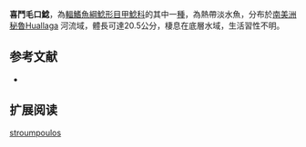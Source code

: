 {{Speciesbox
| name = 喜鬥毛口鯰
| image = 
| image_width = 250px
| image_caption = 
| status = NE
| status_system = IUCN3.1
| genus = Chaetostoma
| species = stroumpoulos
| authority = [[Salcedo|Salcedo]], 2006
| synonyms = 
}}

'''喜鬥毛口鯰'''，為[[輻鰭魚綱|輻鰭魚綱]][[鯰形目|鯰形目]][[甲鯰科|甲鯰科]]的其中一[[種|種]]，為熱帶淡水魚，分布於[[南美洲|南美洲]][[秘魯|秘魯]]Huallaga
河流域，體長可達20.5公分，棲息在底層水域，生活習性不明。

==参考文献==
*{{FishBase_species|genus=Chaetostoma|species=stroumpoulos|year=2014|month=11}}

== 扩展阅读 ==
{{refbegin}}
{{wikispecies-inline|Chaetostoma stroumpoulos|喜鬥毛口鯰}}
{{refend}}
{{Taxonbar|from=Q934607}}

[[Category:毛口鯰屬|stroumpoulos]]
